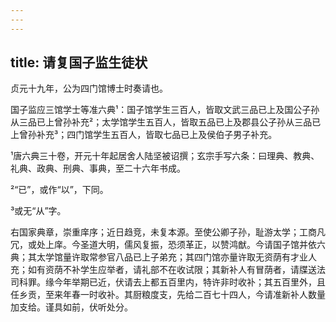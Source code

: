 ```yaml
---
---
---
```

title: 请复国子监生徒状
---







贞元十九年，公为四门馆博士时奏请也。

国子监应三馆学士等准六典¹：国子馆学生三百人，皆取文武三品已上及国公子孙从三品已上曾孙补充²；太学馆学生五百人，皆取五品已上及郡县公子孙从三品已上曾孙补充³；四门馆学生五百人，皆取七品已上及侯伯子男子补充。

¹唐六典三十卷，开元十年起居舍人陆坚被诏撰；玄宗手写六条：曰理典、教典、礼典、政典、刑典、事典，至二十六年书成。

²“已”，或作“以”，下同。

³或无“从”字。

右国家典章，崇重庠序；近日趋竞，未复本源。至使公卿子孙，耻游太学；工商凡冗，或处上庠。今圣道大明，儒风复振，恐须革正，以赞鸿猷。今请国子馆并依六典；其太学馆量许取常参官八品已上子弟充；其四门馆亦量许取无资荫有才业人充；如有资荫不补学生应举者，请礼部不在收试限；其新补人有冒荫者，请牒送法司科罪。缘今年举期已近，伏请去上都五百里内，特许非时收补；其五百里外，且任乡贡，至来年春一时收补。其厨粮度支，先给二百七十四人，今请准新补人数量加支给。谨具如前，伏听处分。